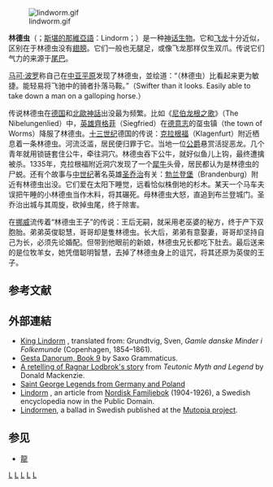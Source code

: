 {{Otheruses|subject=西方神话动物中的“lindworm”|other=中国古代文化中的动物类别|鱗虫}}
{{no footnotes|time=2015-10-15T23:28:04+00:00}}
[[File:lindworm.gif|right]]

'''林德虫'''（{{lang-en|'''Lindworm'''}}；[[北日耳曼語支|斯堪的那維亞語]]：Lindorm；{{lang-de|'''Lindwurm'''}}）是一种[[神话生物|神话生物]]。它和[[飞龙|飞龙]]十分近似，区别在于林德虫没有[[翅膀|翅膀]]。它们一般也无腿足，或像飞龙那样仅生双爪。传说它们气力的来源于[[尾巴|尾巴]]。

[[马可·波罗|马可·波罗]]称自己在[[中亚平原|中亚平原]]发现了林德虫，並绘道：“（林德虫）比看起来更为敏捷。能轻易将飞驰中的骑者扑落马鞍。”（Swifter than it looks. Easily able to take down a man on a galloping horse.）

传说林德虫在[[德国|德国]]和[[北歐神話|北歐神話]]出没最为频繁。比如《[[尼伯龙根之歌|尼伯龙根之歌]]》（The Nibelungenlied）中，[[英雄|英雄]][[齊格菲|齊格菲]]（Siegfried）在[[德意志|德意志]]的虿虫镇（the town of Worms）降服了林德虫。[[十三世纪|十三世纪]]德国的传说：[[克拉根福|克拉根福]]（Klagenfurt）附近栖息着一条林德虫。河流泛滥，居民便归罪于它。当地一位[[公爵|公爵]]悬赏活捉恶龙。几个青年就用锁链套住公牛，牵往洞穴。林德虫吞下公牛，就好似鱼儿上钩，最终遭擒被杀。1335年，克拉根福附近洞穴发现了一个[[犀牛|犀牛]]头骨，居民都认为是林德虫的尸蜕。还有个故事与[[中世纪|中世纪]]著名英雄[[圣乔治|圣乔治]]有关：[[勃兰登堡|勃兰登堡]]（Brandenburg）附近有林德虫出没。它们爱在太阳下睡觉，远看恰似株倒地的杉木。某天一个马车夫误把午睡的小林德虫当作木料，将其碾死。母林德虫大怒，直追到布兰登城门。圣乔治出城与其周旋，砍掉虫尾，终于除害。

在[[挪威|挪威]]流传着“林德虫王子”的传说：王后无嗣，就采用老巫婆的秘方，终于产下双胞胎。弟弟英俊聪慧，哥哥却是隻林德虫。长大后，弟弟有意娶妻，哥哥却坚持自己为长，必须先论婚配。但带到他眼前的新娘，林德虫兄长都吃下肚去。最后送来的是位牧羊女，她凭借聪明智慧，去掉了林德虫身上的诅咒，将其还原为英俊的王子。

==参考文献==
{{Reflist|2}}

==外部連結==
*[http://www.pitt.edu/~dash/snake.html#lindorm King Lindorm] {{Wayback|url=http://www.pitt.edu/~dash/snake.html#lindorm |date=20210126073100 }}, translated from: Grundtvig, Sven, ''Gamle danske Minder i Folkemunde'' (Copenhagen, 1854–1861).
*[https://web.archive.org/web/20040604074721/http://sunsite.berkeley.edu/OMACL/DanishHistory/book9.html Gesta Danorum, Book 9] by Saxo Grammaticus.
*[http://www.sacred-texts.com/neu/tml/tml35.htm A retelling of Ragnar Lodbrok's story] {{Wayback|url=http://www.sacred-texts.com/neu/tml/tml35.htm |date=20210125031745 }} from ''Teutonic Myth and Legend'' by Donald Mackenzie.
*[http://www.pitt.edu/~dash/stgeorge3.html Saint George Legends from Germany and Poland] {{Wayback|url=http://www.pitt.edu/~dash/stgeorge3.html |date=20210302184623 }}
*[http://runeberg.org/nfbp/0351.html Lindorm] {{Wayback|url=http://runeberg.org/nfbp/0351.html |date=20160913080718 }}, an article from [[Nordisk_Familjebok|Nordisk Familjebok]] (1904-1926), a Swedish encyclopedia now in the Public Domain.
*[https://web.archive.org/web/20070622022752/http://www.mutopiaproject.org/cgibin/piece-info.cgi?id=883 Lindormen], a ballad in Swedish published at the [[Mutopia_project|Mutopia project]].

==参见==
*[[龍|龍]]

[[Category:中世紀傳說生物|L]]
[[Category:神話傳說中的蛇|L]]
[[Category:英國傳說生物|L]]
[[Category:北歐神話生物|L]]
[[Category:龍_(西方)|L]]